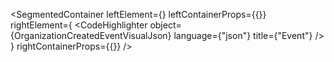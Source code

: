 
<SegmentedContainer
  leftElement={<OrganizationCreatedEventDesc />}
  leftContainerProps={{}}
  rightElement={
    <CodeHighlighter
      object={OrganizationCreatedEventVisualJson}
      language={"json"}
      title={"Event"}
    />
  }
  rightContainerProps={{}}
/>
